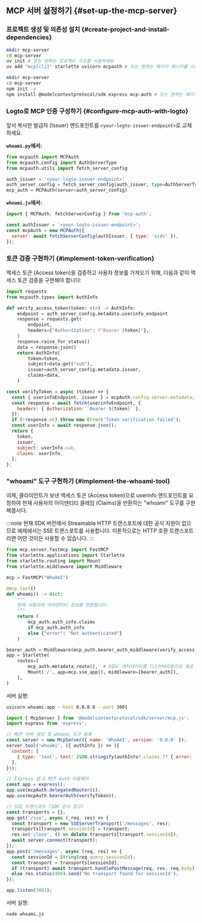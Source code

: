 
## MCP 서버 설정하기 \{#set-up-the-mcp-server}

### 프로젝트 생성 및 의존성 설치 \{#create-project-and-install-dependencies}

<Tabs groupId="sdk">
<TabItem value="python" label="Python">

```bash
mkdir mcp-server
cd mcp-server
uv init # 또는 원하는 프로젝트 구조를 사용하세요
uv add "mcp[cli]" starlette uvicorn mcpauth # 또는 원하는 패키지 매니저를 사용하세요
```

</TabItem>
<TabItem value="node" label="Node.js">

```bash
mkdir mcp-server
cd mcp-server
npm init -y
npm install @modelcontextprotocol/sdk express mcp-auth # 또는 원하는 패키지 매니저를 사용하세요
```

</TabItem>
</Tabs>

### Logto로 MCP 인증 구성하기 \{#configure-mcp-auth-with-logto}

앞서 복사한 발급자 (Issuer) 엔드포인트를 `<your-logto-issuer-endpoint>`로 교체하세요.

<Tabs groupId="sdk">
<TabItem value="python" label="Python">

**`whoami.py`에서:**

```python
from mcpauth import MCPAuth
from mcpauth.config import AuthServerType
from mcpauth.utils import fetch_server_config

auth_issuer = '<your-logto-issuer-endpoint>'
auth_server_config = fetch_server_config(auth_issuer, type=AuthServerType.OIDC)
mcp_auth = MCPAuth(server=auth_server_config)
```

</TabItem>
<TabItem value="node" label="Node.js">

**`whoami.js`에서:**

```js
import { MCPAuth, fetchServerConfig } from 'mcp-auth';

const authIssuer = '<your-logto-issuer-endpoint>';
const mcpAuth = new MCPAuth({
  server: await fetchServerConfig(authIssuer, { type: 'oidc' }),
});
```

</TabItem>
</Tabs>

### 토큰 검증 구현하기 \{#implement-token-verification}

액세스 토큰 (Access token)을 검증하고 사용자 정보를 가져오기 위해, 다음과 같이 액세스 토큰 검증을 구현해야 합니다:

<Tabs groupId="sdk">
<TabItem value="python" label="Python">

```python
import requests
from mcpauth.types import AuthInfo

def verify_access_token(token: str) -> AuthInfo:
    endpoint = auth_server_config.metadata.userinfo_endpoint
    response = requests.get(
        endpoint,
        headers={"Authorization": f"Bearer {token}"},
    )
    response.raise_for_status()
    data = response.json()
    return AuthInfo(
        token=token,
        subject=data.get("sub"),
        issuer=auth_server_config.metadata.issuer,
        claims=data,
    )
```

</TabItem>
<TabItem value="node" label="Node.js">

```js
const verifyToken = async (token) => {
  const { userinfoEndpoint, issuer } = mcpAuth.config.server.metadata;
  const response = await fetch(userinfoEndpoint, {
    headers: { Authorization: `Bearer ${token}` },
  });
  if (!response.ok) throw new Error('Token verification failed');
  const userInfo = await response.json();
  return {
    token,
    issuer,
    subject: userInfo.sub,
    claims: userInfo,
  };
};
```

</TabItem>
</Tabs>

### "whoami" 도구 구현하기 \{#implement-the-whoami-tool}

이제, 클라이언트가 보낸 액세스 토큰 (Access token)으로 userinfo 엔드포인트를 요청하여 현재 사용자의 아이덴티티 클레임 (Claims)을 반환하는 "whoami" 도구를 구현해봅시다.

:::note
현재 SDK 버전에서 Streamable HTTP 트랜스포트에 대한 공식 지원이 없으므로 예제에서는 SSE 트랜스포트를 사용합니다. 이론적으로는 HTTP 호환 트랜스포트라면 어떤 것이든 사용할 수 있습니다.
:::

<Tabs groupId="sdk">
<TabItem value="python" label="Python">

```python
from mcp.server.fastmcp import FastMCP
from starlette.applications import Starlette
from starlette.routing import Mount
from starlette.middleware import Middleware

mcp = FastMCP("WhoAmI")

@mcp.tool()
def whoami() -> dict:
    """
    현재 사용자의 아이덴티티 정보를 반환합니다.
    """
    return (
        mcp_auth.auth_info.claims
        if mcp_auth.auth_info
        else {"error": "Not authenticated"}
    )

bearer_auth = Middleware(mcp_auth.bearer_auth_middleware(verify_access_token))
app = Starlette(
    routes=[
        mcp_auth.metadata_route(),  # OIDC 메타데이터를 디스커버리용으로 제공
        Mount('/', app=mcp.sse_app(), middleware=[bearer_auth]),
    ],
)
```

서버 실행:

```bash
uvicorn whoami:app --host 0.0.0.0 --port 3001
```

</TabItem>
<TabItem value="node" label="Node.js">

```js
import { McpServer } from '@modelcontextprotocol/sdk/server/mcp.js';
import express from 'express';

// MCP 서버 생성 및 whoami 도구 등록
const server = new McpServer({ name: 'WhoAmI', version: '0.0.0' });
server.tool('whoami', ({ authInfo }) => ({
  content: [
    { type: 'text', text: JSON.stringify(authInfo?.claims ?? { error: 'Not authenticated' }) },
  ],
}));

// Express 앱 & MCP Auth 미들웨어
const app = express();
app.use(mcpAuth.delegatedRouter());
app.use(mcpAuth.bearerAuth(verifyToken));

// SSE 트랜스포트 (SDK 문서 참고)
const transports = {};
app.get('/sse', async (_req, res) => {
  const transport = new SSEServerTransport('/messages', res);
  transports[transport.sessionId] = transport;
  res.on('close', () => delete transports[transport.sessionId]);
  await server.connect(transport);
});
app.post('/messages', async (req, res) => {
  const sessionId = String(req.query.sessionId);
  const transport = transports[sessionId];
  if (transport) await transport.handlePostMessage(req, res, req.body);
  else res.status(400).send('No transport found for sessionId');
});

app.listen(3001);
```

서버 실행:

```bash
node whoami.js
```

</TabItem>
</Tabs>
